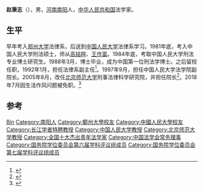 '''赵秉志'''（{{bd|1956年|6月6日||}}），男，[[河南|河南]][[南阳|南阳]]人，[[中华人民共和国|中华人民共和国]]法学家。

== 生平 ==
早年考入[[郑州大学|郑州大学]]法律系，后送到[[中国人民大学|中国人民大学]]法律系学习。1981年底，考入中国人民大学刑法硕士，师从[[高铭暄|高铭暄]]、[[王作富|王作富]]。1984年底，考取中国人民大学刑法专业博士研究生。1988年3月，博士毕业，成为中国第一位刑法学博士。之后留校任职，1992年1月，担任法律系副主任<ref>{{cite news|title=赵秉志|url=http://www.hafxw.cn/article/hnfxjlt/chjb/200903/72227.html|accessdate=2014-08-04|newspaper=河南法学网}}{{dead link|date=2018年4月 |bot=InternetArchiveBot |fix-attempted=yes }}</ref>。1997年9月，担任中国人民大学法学院副院长。2005年8月，改任[[北京师范大学|北京师范大学]]刑事法律科学研究院，并担任院长<ref>{{cite news|title=赵秉志|url=http://www.legaldaily.com.cn/fxjy/content/2011-09/20/content_2977203.htm?node=33545|accessdate=2014-08-04|newspaper=法制网|archive-date=2012-05-05|archive-url=https://web.archive.org/web/20120505123603/http://www.legaldaily.com.cn/fxjy/content/2011-09/20/content_2977203.htm?node=33545|dead-url=no}}</ref>。2018年7月因生活作风问题被免职。<ref>{{cite news|url=http://www.eeo.com.cn/2018/0724/333166.shtml|title=因生活作风问题 知名法学家赵秉志被处分|accessdate=2018-07-25|date=2018-07-24|newspaper=经济观察网|archive-date=2020-09-23|archive-url=https://web.archive.org/web/20200923051340/http://www.eeo.com.cn/2018/0724/333166.shtml|dead-url=no}}</ref>

== 参考 ==
{{reflist}}

{{国务院学位委员会第六届学科评议组/法学}}
{{国务院学位委员会第七届学科评议组/法学}}
{{第八批“长江学者奖励计划”特聘教授}}
{{Navboxes 
| title  = 赵秉志在[[中国法学会|中国法学会]]的职务
| list1  =
{{中国法学会第五届理事会}}
{{中国法学会第六届理事会}}
{{中国法学会第七届理事会}}
}}

{{Authority control}}
{{DEFAULTSORT:Zhao binzhi}}
[[Category:赵姓|Bin]]
[[Category:南阳人|Category:南阳人]]
[[Category:鄭州大學校友|Category:鄭州大學校友]]
[[Category:中國人民大學校友|Category:中國人民大學校友]]
[[Category:长江学者特聘教授|Category:长江学者特聘教授]]
[[Category:中国人民大学教授|Category:中国人民大学教授]]
[[Category:北京师范大学教授|Category:北京师范大学教授]]
[[Category:全国十大杰出青年法学家|Category:全国十大杰出青年法学家]]
[[Category:中国法学会常务理事|Category:中国法学会常务理事]]
[[Category:国务院学位委员会第六届学科评议组成员|Category:国务院学位委员会第六届学科评议组成员]]
[[Category:国务院学位委员会第七届学科评议组成员|Category:国务院学位委员会第七届学科评议组成员]]

{{china-academic-bio-stub}}